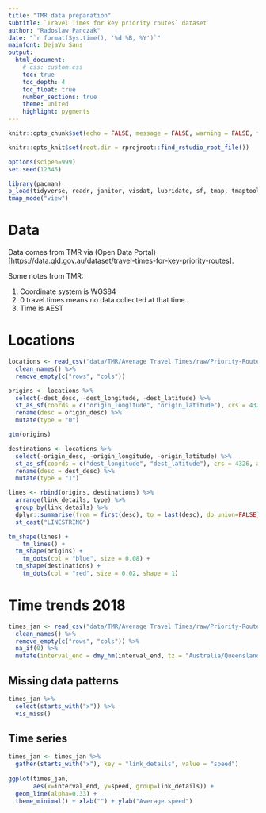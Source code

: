 ```yaml
---
title: "TMR data preparation"
subtitle: `Travel Times for key priority routes` dataset
author: "Radoslaw Panczak"
date: "`r format(Sys.time(), '%d %B, %Y')`"
mainfont: DejaVu Sans
output: 
  html_document: 
    # css: custom.css
    toc: true
    toc_depth: 4
    toc_float: true
    number_sections: true
    theme: united 
    highlight: pygments 
---
```


<!-- ------------------------------------------------------------ --> 
<!-- ------------------------------------------------------------ --> 

```r
knitr::opts_chunk$set(echo = FALSE, message = FALSE, warning = FALSE, fig.width=8, fig.height=6, dpi=300, out.width="800px", out.height="600px")

knitr::opts_knit$set(root.dir = rprojroot::find_rstudio_root_file())

options(scipen=999)
set.seed(12345)

library(pacman) 
p_load(tidyverse, readr, janitor, visdat, lubridate, sf, tmap, tmaptools)
tmap_mode("view")
```

# Data 

Data comes from TMR via (Open Data Portal)[https://data.qld.gov.au/dataset/travel-times-for-key-priority-routes].

Some notes from TMR:

1. Coordinate system is WGS84
2. 0 travel times means no data collected at that time.
3. Time is AEST

# Locations

```r
locations <- read_csv("data/TMR/Average Travel Times/raw/Priority-Route-Link-Details-2019.csv") %>% 
  clean_names() %>%
  remove_empty(c("rows", "cols"))

origins <- locations %>% 
  select(-dest_desc, -dest_longitude, -dest_latitude) %>% 
  st_as_sf(coords = c("origin_longitude", "origin_latitude"), crs = 4326, agr = "constant") %>% 
  rename(desc = origin_desc) %>% 
  mutate(type = "0")

qtm(origins)

destinations <- locations %>% 
  select(-origin_desc, -origin_longitude, -origin_latitude) %>% 
  st_as_sf(coords = c("dest_longitude", "dest_latitude"), crs = 4326, agr = "constant") %>% 
  rename(desc = dest_desc) %>% 
  mutate(type = "1")

lines <- rbind(origins, destinations) %>% 
  arrange(link_details, type) %>% 
  group_by(link_details) %>% 
  dplyr::summarise(from = first(desc), to = last(desc), do_union=FALSE) %>%
  st_cast("LINESTRING") 

tm_shape(lines) +
    tm_lines() + 
  tm_shape(origins) +
    tm_dots(col = "blue", size = 0.08) +
  tm_shape(destinations) +
    tm_dots(col = "red", size = 0.02, shape = 1) 

```

# Time trends 2018

```r
times_jan <- read_csv("data/TMR/Average Travel Times/raw/Priority-Route-Bluetooth-Travel-Times-Jan-2018.csv") %>% 
  clean_names() %>%
  remove_empty(c("rows", "cols")) %>% 
  na_if(0) %>% 
  mutate(interval_end = dmy_hm(interval_end, tz = "Australia/Queensland"))

```

## Missing data patterns

```r
times_jan %>% 
  select(starts_with("x")) %>% 
  vis_miss()
```

## Time series

```r
times_jan <- times_jan %>% 
  gather(starts_with("x"), key = "link_details", value = "speed")
  
ggplot(times_jan, 
       aes(x=interval_end, y=speed, group=link_details)) +
  geom_line(alpha=0.33) +
  theme_minimal() + xlab("") + ylab("Average speed")
```

